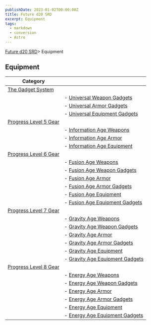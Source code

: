 ```yaml
---
publishDate: 2023-01-02T00:00:00Z
title: Future d20 SRD
excerpt: Equipment
tags:
  - markdown
  - conversion
  - Astro
---
```







[Future d20 SRD](/#futureD20)> Equipment
    




## Equipment
   

| Category |  |
| -------- | ----- |
| [The Gadget System](future-d20-srd-equipment-the-gadget-system) | |
| | - [Universal Weapon Gadgets](future-d20-srd-equipment-gadgets-universal-weapons-index) |
| | - [Universal Armor Gadgets](future-d20-srd-equipment-gadgets-universal-armor-index) |
| | - [Universal Equipment Gadgets](future-d20-srd-equipment-gadgets-universal-equipment-index) |
| [Progress Level 5 Gear](future-d20-srd-equipment-progress-level-5-gear) | |
| | - [Information Age Weapons](future-d20-srd-equipment-information-age-weapons) |
| | - [Information Age Armor](future-d20-srd-equipment-information-age-armor) |
| | - [Information Age Equipment](future-d20-srd-equipment-information-age-equipment) |
| [Progress Level 6 Gear](future-d20-srd-equipment-progress-level-6-gear) | |
| | - [Fusion Age Weapons](future-d20-srd-equipment-fusion-age-weapons) |
| | - [Fusion Age Weapon Gadgets](future-d20-srd-equipment-fusion-age-weapon-gadgets) |
| | - [Fusion Age Armor](future-d20-srd-equipment-fusion-age-armor) |
| | - [Fusion Age Armor Gadgets](future-d20-srd-equipment-fusion-age-armor-gadgets) |
| | - [Fusion Age Equipment](future-d20-srd-equipment-fusion-age-equipment) |
| | - [Fusion Age Equipment Gadgets](future-d20-srd-equipment-fusion-age-equipment-gadgets) |
| [Progress Level 7 Gear](future-d20-srd-equipment-progress-level-7-gear) | |
| | - [Gravity Age Weapons](future-d20-srd-equipment-gravity-age-weapons) |
| | - [Gravity Age Weapon Gadgets](future-d20-srd-equipment-gravity-age-weapon-gadgets) |
| | - [Gravity Age Armor](future-d20-srd-equipment-gravity-age-armor) |
| | - [Gravity Age Armor Gadgets](future-d20-srd-equipment-gravity-age-armor-gadgets) |
| | - [Gravity Age Equipment](future-d20-srd-equipment-gravity-age-equipment) |
| | - [Gravity Age Equipment Gadgets](future-d20-srd-equipment-gravity-age-equipment-gadgets) |
| [Progress Level 8 Gear](future-d20-srd-equipment-progress-level-8-gear) | |
| | - [Energy Age Weapons](future-d20-srd-equipment-energy-age-weapons) |
| | - [Energy Age Weapon Gadgets](future-d20-srd-equipment-energy-age-weapon-gadgets) |
| | - [Energy Age Armor](future-d20-srd-equipment-energy-age-armor) |
| | - [Energy Age Armor Gadgets](future-d20-srd-equipment-energy-age-armor-gadgets) |
| | - [Energy Age Equipment](future-d20-srd-equipment-energy-age-equipment) |
| | - [Energy Age Equipment Gadgets](future-d20-srd-equipment-energy-age-equipment-gadgets) |